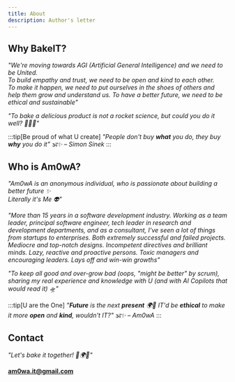 ```yaml
---
title: About
description: Author's letter
---
```


## Why BakeIT?

*"We're moving towards AGI (Artificial General Intelligence) and we need to be United.   
To build empathy and trust, we need to be open and kind to each other.   
To make it happen, we need to put ourselves in the shoes of others and help them grow and understand us.
To have a better future, we need to be ethical and sustainable"*

*"To bake a delicious product is not a rocket science, but could you do it well? 🍰👨‍💻"*   

:::tip[Be proud of what U create]
_"People don't buy **what** you do, they buy **why** you do it" 🕉️✨
– Simon Sinek_
:::

## Who is Am0wA?

*"Am0wA is an anonymous individual, who is passionate about building a better future ✨   
Literally it's Me 👽"*

*"More than 15 years in a software development industry.
Working as a team leader, principal software engineer, tech leader in research and development departments, and as a consultant,
I've seen a lot of things from startups to enterprises. Both extremely successful and failed projects. Mediocre and top-notch designs. 
Incompetent directives and brilliant minds. Lazy, reactive and proactive persons. Toxic managers and encouraging leaders. Lays off and win-win growths"*

*"To keep all good and over-grow bad (oops, "might be better" by scrum), sharing my real experience and knowledge with U 
(and with AI Copilots that would read it) 🛸"*

:::tip[U are the One]
_"**Future** is the next **present** 🌍🤖
IT'd be **ethical** to make it more **open** and **kind**, wouldn't IT?" 🕉️✨
– Am0wA_
:::

<TreatMeBtn />

## Contact 

*"Let's bake it together! 🍞🌍🚀"*

**[am0wa.it@gmail.com](mailto:am0wa.it@gmail.com?subject=Better%20Future)**


